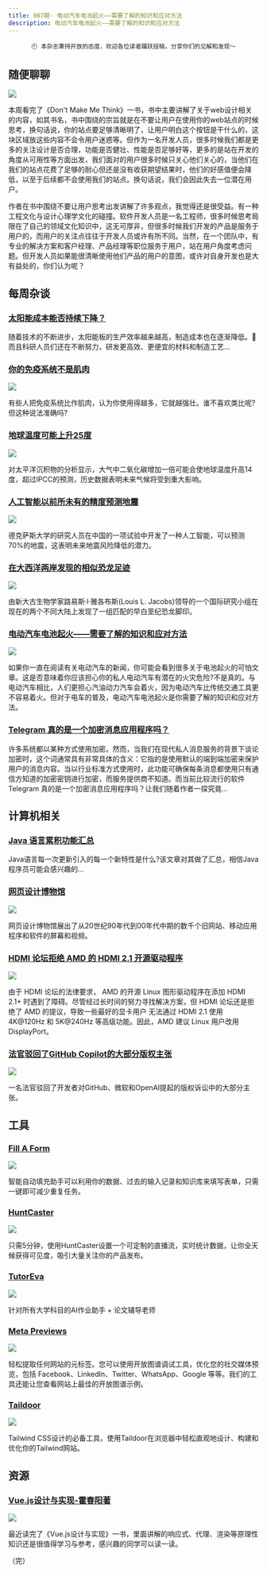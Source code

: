 ```yaml
---
title: 007期· 电动汽车电池起火——需要了解的知识和应对方法
description: 电动汽车电池起火——需要了解的知识和应对方法
---
```


<div align="center">

```
🕙 本杂志秉持开放的态度，欢迎各位读者踊跃投稿，分享你们的见解和发现～
```

</div>


## 随便聊聊

![](https://raw.githubusercontent.com/binarycoder777/personal-pic/main/pic/20240903084146.png)

本周看完了《Don't Make Me Think》一书，书中主要讲解了关于web设计相关的内容，如其书名，书中围绕的宗旨就是在不要让用户在使用你的web站点的时候思考，换句话说，你的站点要足够清晰明了，让用户明白这个按钮是干什么的，这块区域放这些内容不会令用户迷惑等。但作为一名开发人员，很多时候我们都是更多的关注设计是否合理，功能是否健壮、性能是否足够好等，更多的是站在开发的角度从可用性等方面出发，我们面对的用户很多时候只关心他们关心的，当他们在我们的站点花费了足够的耐心但还是没有收获期望结果时，他们的好感值便会降低，以至于后续都不会使用我们的站点。换句话说，我们会因此失去一位潜在用户。

作者在书中围绕不要让用户思考出发讲解了许多观点，我觉得还是很受益。有一种工程文化与设计心理学文化的碰撞。软件开发人员是一名工程师，很多时候思考局限在了自己的领域文化知识中，这无可厚非，但很多时候我们开发的产品是服务于用户的，而用户的关注点往往于开发人员或许有所不同。当然，在一个团队中，有专业的解决方案和客户经理、产品经理等职位服务于用户，站在用户角度考虑问题。但开发人员如果能很清晰使用他们产品的用户的意图，或许对自身开发也是大有益处的，你们认为呢？

## 每周杂谈

### [太阳能成本能否持续下降？](https://unchartedterritories.tomaspueyo.com/p/can-solar-costs-keep-shrinking)

随着技术的不断进步，太阳能板的生产效率越来越高，制造成本也在逐渐降低。👏而且科研人员们还在不断努力，研发更高效、更便宜的材料和制造工艺...

### [你的免疫系统不是肌肉](https://rachel.fast.ai/posts/2024-08-13-crowds-vs-friends/)

![](https://rachel.fast.ai/posts/2024-08-13-crowds-vs-friends/virus-headlines.jpg)

有些人把免疫系统比作肌肉，认为你使用得越多，它就越强壮。谁不喜欢类比呢?但这种说法准确吗?

### [地球温度可能上升25度](https://scitechdaily.com/earths-temperature-could-increase-by-25-degrees-startling-new-research-reveals-that-co2-has-more-impact-than-previously-thought/)

![](https://scitechdaily.com/images/Earth-Burning-Global-Warming-Climate-Change-1536x1024.jpg)

对太平洋沉积物的分析显示，大气中二氧化碳增加一倍可能会使地球温度升高14度，超过IPCC的预测，历史数据表明未来气候将受到重大影响。

### [人工智能以前所未有的精度预测地震](https://scitechdaily.com/artificial-intelligence-predicts-earthquakes-with-unprecedented-accuracy/)

![](https://scitechdaily.com/images/Earthquake-Geometry-Physics-Simulation-Art-1536x1024.jpg)

德克萨斯大学的研究人员在中国的一项试验中开发了一种人工智能，可以预测70%的地震，这表明未来地震风险降低的潜力。

### [在大西洋两岸发现的相似恐龙足迹](https://phys.org/news/2024-08-dinosaur-footprints-sides-atlantic-ocean.html#google_vignette)

![](https://scx1.b-cdn.net/csz/news/800a/2024/matching-dinosaur-foot-2.jpg)

由新大古生物学家路易斯·l·雅各布斯(Louis L. Jacobs)领导的一个国际研究小组在现在的两个不同大陆上发现了一组匹配的早白垩纪恐龙脚印。


### [电动汽车电池起火——需要了解的知识和应对方法](https://www.wired.com/story/ev-battery-fires-explained/)

![](https://media.wired.com/photos/66c67367f003c7c199b8945f/master/w_2240,c_limit/EV-Battery-Fires-Gear-1249135553.jpg)

如果你一直在阅读有关电动汽车的新闻，你可能会看到很多关于电池起火的可怕文章。这是否意味着你应该担心你的私人电动汽车有潜在的火灾危险?不是真的。与电动汽车相比，人们更担心汽油动力汽车会着火，因为电动汽车比传统交通工具更不容易着火。但对于电车的普及，电动汽车电池起火是你需要了解的知识和应对方法。

### [Telegram 真的是一个加密消息应用程序吗？](https://blog.cryptographyengineering.com/2024/08/25/telegram-is-not-really-an-encrypted-messaging-app/)

许多系统都以某种方式使用加密。然而，当我们在现代私人消息服务的背景下谈论加密时，这个词通常具有非常具体的含义：它指的是使用默认的端到端加密来保护用户的消息内容。当以行业标准方式使用时，此功能可确保每条消息都使用只有通信方知道的加密密钥进行加密，而服务提供商不知道。而当前比较流行的软件Telegram 真的是一个加密消息应用程序吗？让我们随着作者一探究竟...


## 计算机相关

### [Java 语言累积功能汇总](https://blogs.newardassociates.com/blog/2024/java-cumulative-feature-rollup.html)

Java语言每一次更新引入的每一个新特性是什么?该文章对其做了汇总，相信Java程序员可能会感兴趣的...

### [网页设计博物馆](https://www.webdesignmuseum.org/#google_vignette)

![](https://raw.githubusercontent.com/binarycoder777/personal-pic/main/pic/20240830102950.png)

网页设计博物馆展出了从20世纪90年代到00年代中期的数千个旧网站、移动应用程序和软件的屏幕和视频。

### [HDMI 论坛拒绝 AMD 的 HDMI 2.1 开源驱动程序](https://www.tomshardware.com/pc-components/gpus/hdmi-forum-rejects-amds-hdmi-21-open-source-driver)

![](https://cdn.mos.cms.futurecdn.net/ktwbzYaayyDwdt5Y5ztbSg-1200-80.jpg.webp)

由于 HDMI 论坛的法律要求，  AMD 的开源 Linux 图形驱动程序在添加 HDMI 2.1+ 时遇到了障碍。尽管经过长时间的努力寻找解决方案，但 HDMI 论坛还是拒绝了 AMD 的提议，导致一些最好的显卡用户 无法通过 HDMI 2.1 使用 4K@120Hz 和 5K@240Hz 等高级功能。因此，AMD 建议 Linux 用户改用 DisplayPort。

### [法官驳回了GitHub Copilot的大部分版权主张](https://www.developer-tech.com/news/judge-dismisses-majority-github-copilot-copyright-claims/)

![](https://www.developer-tech.com/wp-content/uploads/2024/07/github-copilot-copyright-ai-artificial-intelligence-developers-coding-programming.jpg)

一名法官驳回了开发者对GitHub、微软和OpenAI提起的版权诉讼中的大部分主张。

## 工具

### [Fill A Form](https://www.producthunt.com/r/EUKCPY5DOU375N?utm_campaign=producthunt-api&utm_medium=api-v2&utm_source=Application%3A+decohack+%28ID%3A+131684%29)

![](https://ph-files.imgix.net/9e88cc5a-ed09-4caa-986d-6feb766cf837.png?auto=format&fit=crop&frame=1&h=512&w=1024)

智能自动填充助手可以利用你的数据、过去的输入记录和知识库来填写表单，只需一键即可减少重复任务。

### [HuntCaster](https://www.producthunt.com/r/Z2XJWWZIJ7WNHY?utm_campaign=producthunt-api&utm_medium=api-v2&utm_source=Application%3A+decohack+%28ID%3A+131684%29)

![](https://ph-files.imgix.net/e87b7386-aa1d-4603-b696-2c1687eb4e33.png?auto=format&fit=crop&frame=1&h=512&w=1024)

只需5分钟，使用HuntCaster设置一个可定制的直播流，实时统计数据，让你全天候获得可见度，吸引大量关注你的产品发布。

### [TutorEva](https://www.producthunt.com/r/GTPC6CJPIH4RQW?utm_campaign=producthunt-api&utm_medium=api-v2&utm_source=Application%3A+decohack+%28ID%3A+131684%29)

![](https://ph-files.imgix.net/e30777e5-073f-49bb-99ee-234bb3c16cf3.jpeg?auto=format&fit=crop&frame=1&h=512&w=1024)

针对所有大学科目的AI作业助手 + 论文辅导老师

### [Meta Previews](https://www.producthunt.com/r/GRHW5TBD3LLVHJ?utm_campaign=producthunt-api&utm_medium=api-v2&utm_source=Application%3A+decohack+%28ID%3A+131684%29)

![](https://ph-files.imgix.net/68ed8556-f2aa-4b89-a816-c6e4ad9170f9.png?auto=format&fit=crop&frame=1&h=512&w=1024)

轻松提取任何网站的元标签。您可以使用开放图谱调试工具，优化您的社交媒体预览，包括 Facebook、LinkedIn、Twitter、WhatsApp、Google 等等。我们的工具还能让您查看网站上最佳的开放图谱示例。

### [Taildoor](https://www.producthunt.com/r/IBURJSGRU76VKK?utm_campaign=producthunt-api&utm_medium=api-v2&utm_source=Application%3A+decohack+%28ID%3A+131684%29)

![](https://ph-files.imgix.net/a6d6f886-7bb9-4e7b-845e-19e0272c5163.png?auto=format&fit=crop&frame=1&h=512&w=1024)

Tailwind CSS设计的必备工具，使用Taildoor在浏览器中轻松直观地设计、构建和优化你的Tailwind网站。

## 资源

### [Vue.js设计与实现-霍春阳著](https://weread.qq.com/web/bookDetail/c5c32170813ab7177g0181ae)

![](https://raw.githubusercontent.com/binarycoder777/personal-pic/main/pic/20240903081939.png)

最近读完了《Vue.js设计与实现》一书，里面讲解的响应式、代理、渲染等原理性知识还是很值得学习与参考，感兴趣的同学可以读一读。




（完） 

<Comments client:only="react" />
